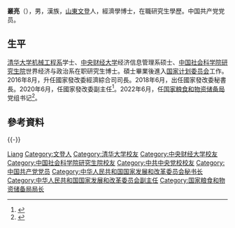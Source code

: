 {{Infobox officeholder
|image         = 
|caption       = 
|office        = {{中国国徽}} [[中华人民共和国国家发展和改革委员会|国家发展和改革委员会]]副主任
|term_start    = 2020年6月
|term_end      = 
|1blankname    = 主任
|1namedata     = [[何立峰|何立峰]]
|predecessor   = 
|successor     = 
|office1       = {{中国国徽}} [[国家粮食和物资储备局|国家粮食和物资储备局]]局长
|term_start1   = 
|term_end1     = 
|1blankname1   = 主任
|1namedata1    = [[何立峰|何立峰]]
|predecessor1  = [[张务锋|张务锋]]
|successor1    = 
|office2       = {{中国国徽}} 国家发展和改革委员会秘书长
|term_start2   = 2018年6月
|term_end2     = 2020年7月
|1blankname2   = 主任
|1namedata2    = [[何立峰|何立峰]]
|predecessor2  = [[李朴民|李朴民]]
|successor2    = [[赵辰昕|赵辰昕]]
|office3       = {{中国国徽}} [[国家发展和改革委员会国民经济综合司|国家发展和改革委员会国民经济综合司]]司长
|term_start3   = 2016年8月
|term_end3     = 2018年9月
|1blankname3   = 主任
|1namedata3    = [[徐绍史|徐绍史]]{{to}}[[何立峰|何立峰]]
|predecessor3  = [[程建林|程建林]]
|successor3    = [[严鹏程|严鹏程]] 
|name          = 丛亮
|birthname     = 
|birth_date    = {{birth year and age|1971|12}}  
|birth_place   = {{CHN}}[[山东省|山东省]][[烟台地区|烟台地区]][[文登县|文登县]]
|death_date    = 
|death_place   = 
|party         = {{中国共产党}}
|spouse        = 
|children      = 
|profession    = 
|alma_mater    = [[清华大学|清华大学]]<br />[[中央财经大学|中央财经大学]]<br />[[中国社会科学院研究生院|中国社会科学院研究生院]]
|website       = 
|signature     = 
|footnotes     =
}}
'''叢亮'''（{{bd|1971年|12月||catIdx=Cong丛}}），男，漢族，[[山東|山東]][[文登区|文登]]人，經濟學博士，在職研究生學歷。中国共产党党员。

== 生平 ==
[[清华大学机械工程系|清华大学机械工程系]]学士、[[中央财经大学|中央财经大学]]经济信息管理系硕士、[[中国社会科学院研究生院|中国社会科学院研究生院]]世界经济与政治系在职研究生博士。碩士畢業後進入[[中华人民共和国国家计划委员会|国家计划委员会]]工作。2016年8月，升任國家發改委經濟綜合司司長。2018年6月，出任國家發改委秘書長。2020年6月，任國家發改委副主任<ref>{{cite news |url=http://district.ce.cn/newarea/sddy/202007/10/t20200710_35294670.shtml |title=国务院任免丛亮、刘烈宏、刘钊、袁野、刘丽坚、聂福如等职务 |work=中国经济网 |date=2020-07-10 |accessdate=2020-07-10 |language=zh-hans |archive-date=2020-07-10 |archive-url=https://web.archive.org/web/20200710175650/http://district.ce.cn/newarea/sddy/202007/10/t20200710_35294670.shtml |dead-url=no }}</ref>。2022年6月，任[[国家粮食和物资储备局|国家粮食和物资储备局]]党组书记<ref>{{cite web |title=丛亮同志任国家粮食和物资储备局党组书记 |url=http://www.news.cn/politics/2022-06/23/c_1128769665.htm |website=新华网 |accessdate=2022-06-23}}</ref>。

== 參考資料 ==
{{reflist}}

{{-}}
{{s-start}}
{{s-gov|prc}}
{{s-before|[[张务锋|张务锋]]}}
{{s-title|[[国家粮食和物资储备局|国家粮食和物资储备局]]局长|－}}
{{s-inc}}
{{s-before|[[李朴民|李朴民]]}}
{{s-title|[[中华人民共和国国家发展和改革委员会|国家发展和改革委员会]]秘书长|2018年6月－2020年7月}}
{{s-after|[[赵辰昕|赵辰昕]]}}
{{s-before|[[程建林|程建林]]}}
{{s-title|[[国家发展和改革委员会国民经济综合司|国家发展和改革委员会国民经济综合司]]司长|2016年8月－2018年9月}}
{{s-after|[[严鹏程|严鹏程]]}}
{{s-end}}
{{Authority control}}
{{DEFAULTSORT:Cong丛}}
[[Category:丛姓|Liang]]
[[Category:文登人|Category:文登人]]
[[Category:清华大学校友|Category:清华大学校友]]
[[Category:中央财经大学校友|Category:中央财经大学校友]]
[[Category:中国社会科学院研究生院校友|Category:中国社会科学院研究生院校友]]
[[Category:中共中央党校校友|Category:中共中央党校校友]]
[[Category:中国共产党党员|Category:中国共产党党员]]
[[Category:中华人民共和国国家发展和改革委员会秘书长|Category:中华人民共和国国家发展和改革委员会秘书长]]
[[Category:中华人民共和国国家发展和改革委员会副主任|Category:中华人民共和国国家发展和改革委员会副主任]]
[[Category:国家粮食和物资储备局局长|Category:国家粮食和物资储备局局长]]